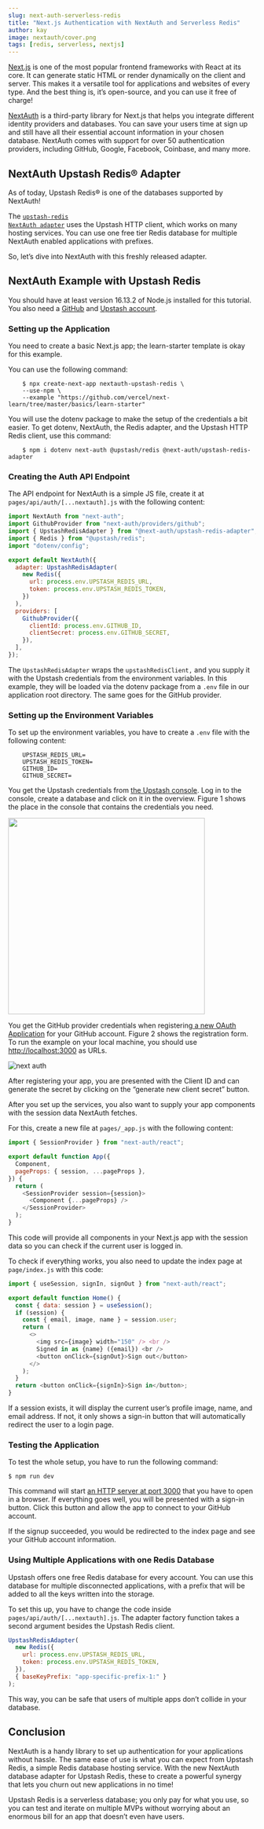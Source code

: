 ```yaml
---
slug: next-auth-serverless-redis
title: "Next.js Authentication with NextAuth and Serverless Redis"
author: kay
image: nextauth/cover.png
tags: [redis, serverless, nextjs]
---
```


[Next.js](https://nextjs.org/) is one of the most popular frontend frameworks with React at its core. It can generate static HTML or render dynamically on the client and server. This makes it a versatile tool for applications and websites of every type. And the best thing is, it’s open-source, and you can use it free of charge!

[NextAuth](https://next-auth.js.org/) is a third-party library for Next.js that helps you integrate different identity providers and databases. You can save your users time at sign up and still have all their essential account information in your chosen database. NextAuth comes with support for over 50 authentication providers, including GitHub, Google, Facebook, Coinbase, and many more.

## NextAuth Upstash Redis® Adapter

As of today, Upstash Redis® is one of the databases supported by NextAuth!

The <code>[upstash-redis NextAuth adapter](https://next-auth.js.org/adapters/upstash-redis)</code> uses the Upstash HTTP client, which works on many hosting services. You can use one free tier Redis database for multiple NextAuth enabled applications with prefixes.

So, let’s dive into NextAuth with this freshly released adapter.

## NextAuth Example with Upstash Redis

You should have at least version 16.13.2 of Node.js installed for this tutorial. You also need a [GitHub](https://github.com/join) and [Upstash account](https://console.upstash.com/login).

### Setting up the Application

You need to create a basic Next.js app; the learn-starter template is okay for this example.

You can use the following command:

```
    $ npx create-next-app nextauth-upstash-redis \
    --use-npm \
    --example "https://github.com/vercel/next-learn/tree/master/basics/learn-starter"
```

You will use the dotenv package to make the setup of the credentials a bit easier. To get dotenv, NextAuth, the Redis adapter, and the Upstash HTTP Redis client, use this command:

```
    $ npm i dotenv next-auth @upstash/redis @next-auth/upstash-redis-adapter
```

### Creating the Auth API Endpoint

The API endpoint for NextAuth is a simple JS file, create it at `pages/api/auth/[...nextauth].js` with the following content:

```javascript
import NextAuth from "next-auth";
import GithubProvider from "next-auth/providers/github";
import { UpstashRedisAdapter } from "@next-auth/upstash-redis-adapter";
import { Redis } from "@upstash/redis";
import "dotenv/config";

export default NextAuth({
  adapter: UpstashRedisAdapter(
    new Redis({
      url: process.env.UPSTASH_REDIS_URL,
      token: process.env.UPSTASH_REDIS_TOKEN,
    })
  ),
  providers: [
    GithubProvider({
      clientId: process.env.GITHUB_ID,
      clientSecret: process.env.GITHUB_SECRET,
    }),
  ],
});
```

The `UpstashRedisAdapter` wraps the `upstashRedisClient,` and you supply it with the Upstash credentials from the environment variables. In this example, they will be loaded via the dotenv package from a `.env` file in our application root directory. The same goes for the GitHub provider.

### Setting up the Environment Variables

To set up the environment variables, you have to create a `.env` file with the following content:

```
    UPSTASH_REDIS_URL=
    UPSTASH_REDIS_TOKEN=
    GITHUB_ID=
    GITHUB_SECRET=
```

You get the Upstash credentials from [the Upstash console](https://console.upstash.com/). Log in to the console, create a database and click on it in the overview. Figure 1 shows the place in the console that contains the credentials you need.

<img src="/img/blog/nextauth/n1.png" width="400"></img>

You get the GitHub provider credentials when registering[ a new OAuth Application](https://github.com/settings/applications/new) for your GitHub account. Figure 2 shows the registration form. To run the example on your local machine, you should use [http://localhost:3000](http://localhost:3000) as URLs.

![next auth](/blog/nextauth/n2.png)

After registering your app, you are presented with the Client ID and can generate the secret by clicking on the “generate new client secret” button.

After you set up the services, you also want to supply your app components with the session data NextAuth fetches.

For this, create a new file at `pages/_app.js` with the following content:

```javascript
import { SessionProvider } from "next-auth/react";

export default function App({
  Component,
  pageProps: { session, ...pageProps },
}) {
  return (
    <SessionProvider session={session}>
      <Component {...pageProps} />
    </SessionProvider>
  );
}
```

This code will provide all components in your Next.js app with the session data so you can check if the current user is logged in.

To check if everything works, you also need to update the index page at `page/index.js` with this code:

```javascript
import { useSession, signIn, signOut } from "next-auth/react";

export default function Home() {
  const { data: session } = useSession();
  if (session) {
    const { email, image, name } = session.user;
    return (
      <>
        <img src={image} width="150" /> <br />
        Signed in as {name} ({email}) <br />
        <button onClick={signOut}>Sign out</button>
      </>
    );
  }
  return <button onClick={signIn}>Sign in</button>;
}
```

If a session exists, it will display the current user’s profile image, name, and email address. If not, it only shows a sign-in button that will automatically redirect the user to a login page.

### Testing the Application

To test the whole setup, you have to run the following command:

```
$ npm run dev
```

This command will start [an HTTP server at port 3000](http://localhost:3000) that you have to open in a browser. If everything goes well, you will be presented with a sign-in button. Click this button and allow the app to connect to your GitHub account.

If the signup succeeded, you would be redirected to the index page and see your GitHub account information.

### Using Multiple Applications with one Redis Database

Upstash offers one free Redis database for every account. You can use this database for multiple disconnected applications, with a prefix that will be added to all the keys written into the storage.

To set this up, you have to change the code inside `pages/api/auth/[...nextauth].js`. The adapter factory function takes a second argument besides the Upstash Redis client.

```javascript
UpstashRedisAdapter(
  new Redis({
    url: process.env.UPSTASH_REDIS_URL,
    token: process.env.UPSTASH_REDIS_TOKEN,
  }),
  { baseKeyPrefix: "app-specific-prefix-1:" }
);
```

This way, you can be safe that users of multiple apps don’t collide in your database.

## Conclusion

NextAuth is a handy library to set up authentication for your applications without hassle. The same ease of use is what you can expect from Upstash Redis, a simple Redis database hosting service. With the new NextAuth database adapter for Upstash Redis, these to create a powerful synergy that lets you churn out new applications in no time!

Upstash Redis is a serverless database; you only pay for what you use, so you can test and iterate on multiple MVPs without worrying about an enormous bill for an app that doesn’t even have users.
